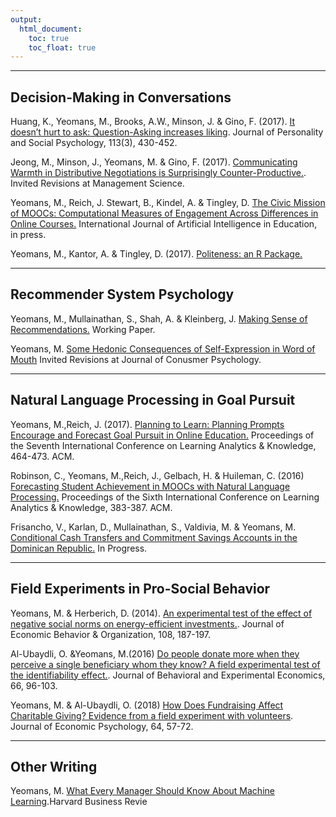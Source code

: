 ```yaml
---
output:
  html_document: 
    toc: true
    toc_float: true
---
```


<link rel="stylesheet" href="styles.css" type="text/css">

***

## Decision-Making in Conversations

Huang, K., Yeomans, M., Brooks, A.W., Minson, J. & Gino, F. (2017). [It doesn't hurt to ask: Question-Asking increases liking](http://www.mikeyeomans.info/papers/question_asking.pdf). Journal of Personality and Social Psychology, 113(3), 430-452.

Jeong, M., Minson, J., Yeomans, M. & Gino, F. (2017). [Communicating Warmth in Distributive Negotiations is Surprisingly Counter-Productive.](http://www.mikeyeomans.info/papers/communicating_warmth.pdf). Invited Revisions at Management Science.

Yeomans, M., Reich, J. Stewart, B., Kindel, A.  & Tingley, D. [The Civic Mission of MOOCs: Computational Measures of Engagement Across Differences in Online Courses.](http://www.mikeyeomans.info/papers/EngagementAcrossDifference.pdf) International Journal of Artificial Intelligence in Education, in press.

Yeomans, M., Kantor, A.  & Tingley, D. (2017). [Politeness: an R Package.](http://www.mikeyeomans.info/politeness)

***

## Recommender System Psychology

Yeomans, M., Mullainathan, S., Shah, A.  & Kleinberg, J. [Making Sense of Recommendations.](http://www.mikeyeomans.info/papers/Making_Sense.pdf) Working Paper.

Yeomans, M. [Some Hedonic Consequences of Self-Expression in Word of Mouth](http://www.mikeyeomans.info/papers/Advice_Supply.pdf) Invited Revisions at Journal of Conusmer Psychology.


***

## Natural Language Processing in Goal Pursuit

Yeomans, M.,Reich, J. (2017). [Planning to Learn: Planning Prompts Encourage and Forecast Goal Pursuit in Online Education.](http://www.mikeyeomans.info/papers/planning.pdf) Proceedings of the Seventh International Conference on Learning Analytics  & Knowledge, 464-473. ACM.

Robinson, C., Yeomans, M.,Reich, J., Gelbach, H.  & Huileman, C. (2016) [Forecasting Student Achievement in MOOCs with Natural Language Processing.](http://www.mikeyeomans.info/papers/utility_value.pdf) Proceedings of the Sixth International Conference on Learning Analytics  & Knowledge, 383-387. ACM.

Frisancho, V., Karlan, D., Mullainathan, S., Valdivia, M.  & Yeomans, M. [Conditional Cash Transfers and Commitment Savings Accounts in the Dominican Republic.](http://www.poverty-action.org/study/conditional-cash-transfers-and-commitment-savings-accounts-dominican-republic) In Progress.

***

## Field Experiments in Pro-Social Behavior

Yeomans, M. & Herberich, D. (2014). [An experimental test of the effect of negative social norms on energy-efficient investments.](http://www.mikeyeomans.info/papers/Tire_Pressure_Neglect.pdf). Journal of Economic Behavior & Organization, 108, 187-197.

Al-Ubaydli, O.  &Yeomans, M.(2016) [Do people donate more when they perceive a single beneficiary whom they know? A field experimental test of the identifiability effect.](http://www.mikeyeomans.info/papers/Identifiability_Effect.pdf). Journal of Behavioral and Experimental Economics, 66, 96-103.

Yeomans, M.  & Al-Ubaydli, O. (2018) [How Does Fundraising Affect Charitable Giving? Evidence from a field experiment with volunteers](http://www.mikeyeomans.info/papers/Collateral_Effects_of_Fundraising.pdf). Journal of Economic Psychology, 64, 57-72.

***

## Other Writing

Yeomans, M. [What Every Manager Should Know About Machine Learning](https://hbr.org/2015/07/what-every-manager-should-know-about-machine-learning]).Harvard Business Revie

